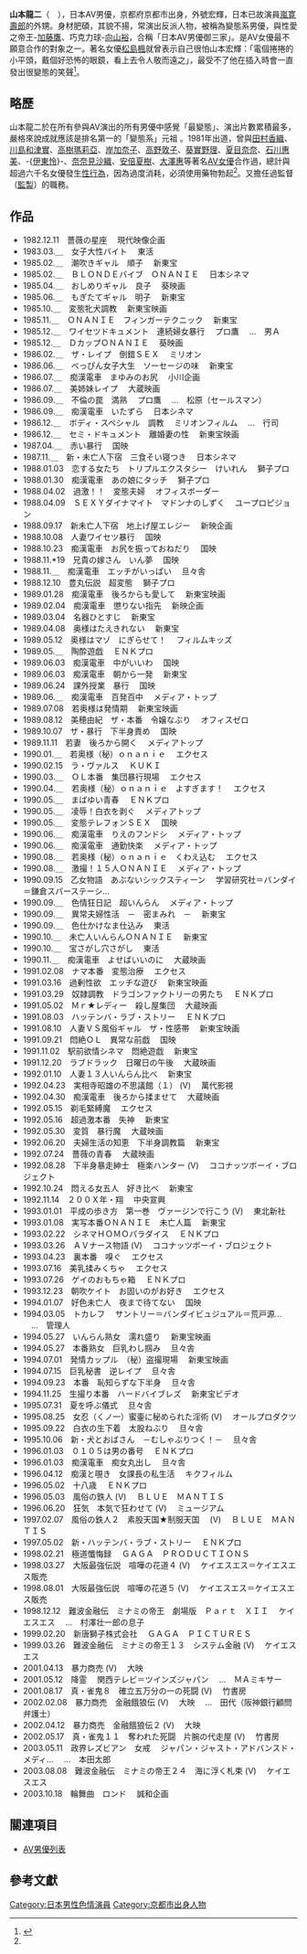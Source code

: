 '''山本龍二'''（{{lang-ja|山本竜二、やまもと りゅうじ}}　{{bd|1958年|8月19日|catIdx=Y}}），日本AV男優，京都府京都市出身，外號宏輝，日本已故演員[[嵐寛壽郎|嵐寛壽郎]]的外甥。身材肥碩，其貌不揚，常演出反派人物，被稱為變態系男優，與性愛之帝王-[[加藤鷹|加藤鷹]]、巧克力球-[[向山裕|向山裕]]，合稱「日本AV男優御三家」。是AV女優最不願意合作的對象之一。著名女優[[松島楓|松島楓]]就曾表示自己很怕山本宏輝：「電個捲捲的小平頭，戴個好恐怖的眼鏡，看上去令人敬而遠之」，最受不了他在插入時會一直發出很變態的笑聲<ref name="#1">{{Cite web |url=http://luxux828.blogspot.com/2007/06/blog-post_132.html |title=變態系男優 - 山本龍二 |accessdate=2007-10-23 |archive-date=2007-11-03 |archive-url=https://web.archive.org/web/20071103143516/http://luxux828.blogspot.com/2007/06/blog-post_132.html |dead-url=no }}</ref>。

== 略歷 ==
山本龍二於在所有參與AV演出的所有男優中感覺「最變態」、演出片數累積最多，嚴格來說成就應該是排名第一的「變態系」元祖 。1981年出道，曾與[[田村香織|田村香織]]、[[川島和津實|川島和津實]]、[[高樹瑪莉亞|高樹瑪莉亞]]、[[岸加奈子|岸加奈子]]、[[高野敦子|高野敦子]]、[[葵實野理|葵實野理]]、[[夏目奈奈|夏目奈奈]]、[[石川惠美|石川惠美]]、-{[[伊東怜|伊東怜]]}-、[[奈奈見沙織|奈奈見沙織]]、[[安倍夏樹|安倍夏樹]]、[[大澤惠|大澤惠]]等著名[[AV女優|AV女優]]合作過，總計與超過六千名女優發生[[性行為|性行為]]，因為過度消耗，必須使用藥物勃起<ref name="#1"/>。又擔任過監督（[[監製|監製]]）的職務。

==作品==
*1982.12.11　薔薇の星座 　現代映像企画 
*1983.03.＿　女子大性バイト 　東活 
*1985.02.＿　潮吹きギャル　順子 　新東宝 
*1985.02.＿　ＢＬＯＮＤＥバイブ　ＯＮＡＮＩＥ 　日本シネマ 
*1985.04.＿　おしめりギャル　良子 　葵映画 
*1985.06.＿　もぎたてギャル　明子 　新東宝 
*1985.10.＿　変態牝犬調教 　新東宝映画 
*1985.11.＿　ＯＮＡＮＩＥ　フィンガーテクニック 　新東宝 
*1985.12.＿　ワイセツドキュメント　連続婦女暴行 　プロ鷹 　...　男Ａ 
*1985.12.＿　ＤカップＯＮＡＮＩＥ 　葵映画 
*1986.02.＿　ザ・レイプ　倒錯ＳＥＸ 　ミリオン 
*1986.06.＿　べっぴん女子大生　ソーセージの味 　新東宝 
*1986.07.＿　痴漢電車　まゆみのお尻 　小川企画 
*1986.07.＿　美姉妹レイプ 　大蔵映画 
*1986.09.＿　不倫の罠　満熟 　プロ鷹 　...　松原（セールスマン） 
*1986.09.＿　痴漢電車　いたずら 　日本シネマ 
*1986.12.＿　ボディ・スペシャル　調教 　ミリオンフィルム 　...　行司 
*1986.12.＿　セミ・ドキュメント　離婚妻の性 　新東宝映画 
*1987.04.＿　赤い暴行 　国映 
*1987.11.＿　新・未亡人下宿　三食そい寝つき 　日本シネマ 
*1988.01.03　恋する女たち　トリプルエクスタシー　けいれん 　獅子プロ 
*1988.01.30　痴漢電車　あの娘にタッチ 　獅子プロ 
*1988.04.02　過激！！　変態夫婦 　オフィスボーダー 
*1988.04.09　ＳＥＸＹダイナマイト　マドンナのしずく 　ユープロピジョン 
*1988.09.17　新未亡人下宿　地上げ屋エレジー 　新映企画 
*1988.10.08　人妻ワイセツ暴行 　国映 
*1988.10.23　痴漢電車　お尻を振っておねだり 　国映 
*1988.11.*19　兄貴の嫁さん　いん夢 　国映 
*1988.11.＿　痴漢電車　エッチがいっぱい 　旦々舎 
*1988.12.10　豊丸伝説　超変態 　獅子プロ 
*1989.01.28　痴漢電車　後ろからも愛して 　新東宝映画 
*1989.02.04　痴漢電車　懲りない指先 　新映企画 
*1989.03.04　名器ひとすじ 　新東宝 
*1989.04.08　奥様はたえきれない 　新東宝 
*1989.05.12　奥様はマゾ　にぎらせて！ 　フィルムキッズ 
*1989.05.＿　陶酔遊戯 　ＥＮＫプロ 
*1989.06.03　痴漢電車　中がいいわ 　国映 
*1989.06.03　痴漢電車　朝から一発 　新東宝 
*1989.06.24　課外授業　暴行 　国映 
*1989.06.＿　痴漢電車　百発百中 　メディア・トップ 
*1989.07.08　若奥様は発情期 　新東宝映画 
*1989.08.12　美穂由紀　ザ・本番　令嬢なぶり 　オフィスゼロ 
*1989.10.07　ザ・暴行　下半身責め 　国映 
*1989.11.11　若妻　後ろから開く 　メディアトップ 
*1990.01.＿　若奥様（秘）ｏｎａｎｉｅ 　エクセス 
*1990.02.15　ラ・ヴァルス 　ＫＵＫＩ 
*1990.03.＿　ＯＬ本番　集団暴行現場 　エクセス 
*1990.04.＿　若奥様（秘）ｏｎａｎｉｅ　よすぎます！ 　エクセス 
*1990.05.＿　まばゆい青春 　ＥＮＫプロ 
*1990.05.＿　凌辱！白衣を剥ぐ 　メディアトップ 
*1990.05.＿　変態テレフォンＳＥＸ 　国映 
*1990.06.＿　痴漢電車　りえのフンドシ 　メディア・トップ 
*1990.06.＿　痴漢電車　通勤快楽 　メディア・トップ 
*1990.08.＿　若奥様（秘）ｏｎａｎｉｅ　くわえ込む 　エクセス 
*1990.08.＿　激撮！１５人ＯＮＡＮＩＥ 　メディア・トップ 
*1990.09.15　乙女物語　あぶないシックスティーン 　学習研究社＝バンダイ＝鎌倉スパーステーシ... 
*1990.09.＿　色情狂日記　超いんらん 　メディア・トップ 
*1990.09.＿　異常夫婦性活　－　密まみれ　－ 　新東宝 
*1990.09.＿　色仕かけなま仕込み 　東活 
*1990.10.＿　未亡人いんらんＯＮＡＮＩＥ 　新東宝 
*1990.10.＿　宝さがし穴さがし 　東活 
*1990.11.＿　痴漢電車　よせばいいのに 　大蔵映画 
*1991.02.08　ナマ本番　変態治療 　エクセス 
*1991.03.16　過剰性欲　エッチな遊び 　新東宝映画 
*1991.03.29　奴隷調教　ドラゴンファクトリーの男たち 　ＥＮＫプロ 
*1991.05.02　Ｍｒ★レディー　殺し屋集団 　大蔵映画 
*1991.08.03　ハッテンバ・ラブ・ストリー 　ＥＮＫプロ 
*1991.08.10　人妻ＶＳ風俗ギャル　ザ・性感帯 　新東宝映画 
*1991.09.21　悶絶ＯＬ　異常な前戯 　国映 
*1991.11.02　駅前欲情シネマ　悶絶遊戯 　新東宝 
*1991.12.20　ラブドラック　日曜日の午後 　大蔵映画 
*1992.01.10　人妻１３人いんらん比べ 　新東宝 
*1992.04.23　実相寺昭雄の不思議館（１） (V) 　萬代影視 
*1992.04.30　痴漢電車　後ろから揉ませて 　大蔵映画 
*1992.05.15　剃毛緊縛魔 　エクセス 
*1992.05.16　超過激本番　失神 　新東宝 
*1992.05.30　変質　暴行魔 　大蔵映画 
*1992.06.20　夫婦生活の知恵　下半身調教篇 　新東宝 
*1992.07.24　薔薇の青春 　大蔵映画 
*1992.08.28　下半身暴走紳士　極楽ハンター (V) 　ココナッツボーイ・ブロジェクト 
*1992.10.24　悶える女五人　好き比べ 　新東宝 
*1992.11.14　２００Ｘ年・翔 　中央宣興 
*1993.01.01　平成の歩き方　第一巻　ヴァージンで行こう (V) 　東北新社 
*1993.01.08　実写本番ＯＮＡＮＩＥ　未亡人篇 　新東宝 
*1993.02.22　シネマＨＯＭＯパラダイス 　ＥＮＫプロ 
*1993.03.26　ＡＶナース物語 (V) 　ココナッツボーイ・ブロジェクト 
*1993.04.23　裏本番　嗅ぐ 　エクセス 
*1993.07.16　美乳揉みくちゃ 　エクセス 
*1993.07.26　ゲイのおもちゃ箱 　ＥＮＫプロ 
*1993.12.23　朝吹ケイト　お固いのがお好き 　エクセス 
*1994.01.07　好色未亡人　夜まで待てない 　国映 
*1994.03.05　トカレフ 　サントリー＝バンダイビュジュアル＝荒戸源... 　...　管理人 
*1994.05.27　いんらん熟女　濡れ盛り 　新東宝映画 
*1994.05.27　本番熟女　巨乳わし掴み 　旦々舎 
*1994.07.01　発情カップル　（秘）盗撮現場 　新東宝映画 
*1994.07.15　巨乳秘書　逆レイプ 　旦々舎 
*1994.09.23　本番　恥知らずな下半身 　旦々舎 
*1994.11.25　生撮り本番　ハードバイブレズ 　新東宝ビデオ 
*1995.07.31　夏を呼ぶ儀式 　旦々舎 
*1995.08.25　女忍（くノ一）蜜壷に秘められた淫術 (V) 　オールプロダクツ 
*1995.09.22　白衣の生下着　太股ねぶり 　旦々舎 
*1995.10.06　新・犬とおばさん　－むしゃぶりつく！－ 　旦々舎 
*1996.01.03　０１０５は男の番号 　ＥＮＫプロ 
*1996.01.03　痴漢電車　痴女丸出し 　旦々舎 
*1996.04.12　痴漢と覗き　女課長の私生活 　キクフィルム 
*1996.05.02　十八歳 　ＥＮＫプロ 
*1996.05.03　風俗の鉄人 (V) 　ＢＬＵＥ　ＭＡＮＴＩＳ 
*1996.06.20　狂気　本気で狂わせて (V) 　ミュージアム 
*1997.02.07　風俗の鉄人２　素股天国★制服天国　 (V) 　ＢＬＵＥ　ＭＡＮＴＩＳ 
*1997.05.02　新・ハッテンバ・ラブ・ストリー 　ＥＮＫプロ 
*1998.02.21　極道懺悔録 　ＧＡＧＡ　ＰＲＯＤＵＣＴＩＯＮＳ 
*1998.03.27　大阪最強伝説　喧嘩の花道４ (V) 　ケイエスエス＝ケイエスエス販売 
*1998.08.01　大阪最強伝説　喧嘩の花道５ (V) 　ケイエスエス＝ケイエスエス販売 
*1998.12.12　難波金融伝　ミナミの帝王　劇場版　Ｐａｒｔ　ＸＩＩ 　ケイエスエス 　...　村澤壮一郎の息子 
*1999.02.20　新唐獅子株式会社 　ＧＡＧＡ　ＰＩＣＴＵＲＥＳ 
*1999.03.26　難波金融伝　ミナミの帝王１３　システム金融 (V) 　ケイエスエス 
*2001.04.13　暴力商売 (V) 　大映 
*2001.05.12　降霊 　関西テレビ＝ツインズジャパン 　...　ＭＡミキサー 
*2001.08.17　真・雀鬼８　確立五万分の一の死闘 (V) 　竹書房 
*2002.02.08　暴力商売　金融餓狼伝 (V) 　大映 　...　田代（阪神銀行顧問弁護士） 
*2002.04.12　暴力商売　金融餓狼伝２ (V) 　大映 
*2002.05.17　真・雀鬼１１　奪われた死闘　片腕の代走屋 (V) 　竹書房 
*2003.05.11　政界レズビアン　女戒 　ジャパン・ジャスト・アドバンスド・メディ... 　...　本田太郎 
*2003.08.08　難波金融伝　ミナミの帝王２４　海に浮く札束 (V) 　ケイエスエス 
*2003.10.18　輪舞曲　ロンド 　誠和企画

== 關連項目 ==
* [[AV男優列表|AV男優列表]]

== 參考文獻 ==
{{reflist}}

{{DEFAULTSORT:Yamamoto ryuuzi}}
[[Category:日本男性色情演員|Category:日本男性色情演員]]
[[Category:京都市出身人物|Category:京都市出身人物]]
